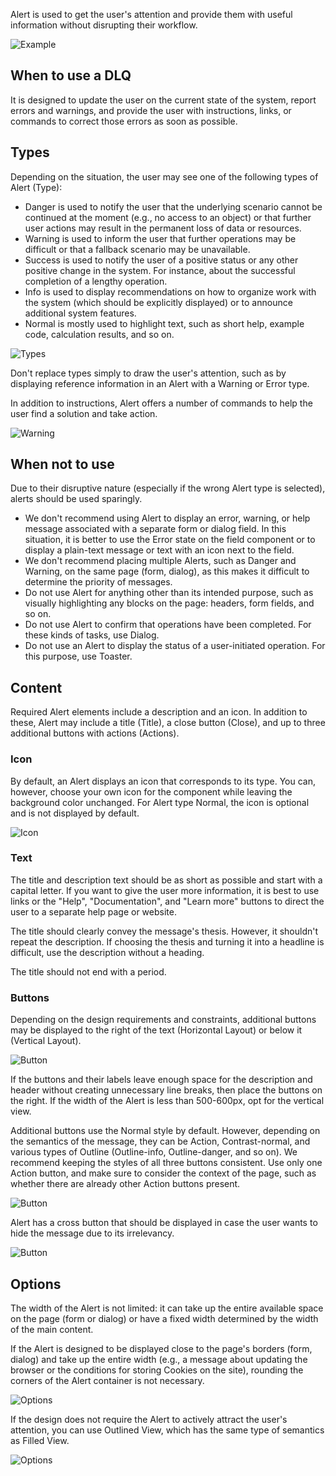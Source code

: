 Alert is used to get the user's attention and provide them with useful information without disrupting their workflow.

![Example](/static/images/design/Alert/Example.png)

## When to use a DLQ

It is designed to update the user on the current state of the system, report errors and warnings, and provide the user with instructions, links, or commands to correct those errors as soon as possible.

## Types

Depending on the situation, the user may see one of the following types of Alert (Type):

- Danger is used to notify the user that the underlying scenario cannot be continued at the moment (e.g., no access to an object) or that further user actions may result in the permanent loss of data or resources.
- Warning is used to inform the user that further operations may be difficult or that a fallback scenario may be unavailable.
- Success is used to notify the user of a positive status or any other positive change in the system. For instance, about the successful completion of a lengthy operation.
- Info is used to display recommendations on how to organize work with the system (which should be explicitly displayed) or to announce additional system features.
- Normal is mostly used to highlight text, such as short help, example code, calculation results, and so on.

![Types](/static/images/design/Alert/Types.png)

Don't replace types simply to draw the user's attention, such as by displaying reference information in an Alert with a Warning or Error type.

In addition to instructions, Alert offers a number of commands to help the user find a solution and take action.

![Warning](/static/images/design/Alert/Warning.png)

## When not to use

Due to their disruptive nature (especially if the wrong Alert type is selected), alerts should be used sparingly.

- We don't recommend using Alert to display an error, warning, or help message associated with a separate form or dialog field. In this situation, it is better to use the Error state on the field component or to display a plain-text message or text with an icon next to the field.
- We don't recommend placing multiple Alerts, such as Danger and Warning, on the same page (form, dialog), as this makes it difficult to determine the priority of messages.
- Do not use Alert for anything other than its intended purpose, such as visually highlighting any blocks on the page: headers, form fields, and so on.
- Do not use Alert to confirm that operations have been completed. For these kinds of tasks, use Dialog.
- Do not use an Alert to display the status of a user-initiated operation. For this purpose, use Toaster.

## Content

Required Alert elements include a description and an icon. In addition to these, Alert may include a title (Title), a close button (Close), and up to three additional buttons with actions (Actions).

### Icon

By default, an Alert displays an icon that corresponds to its type. You can, however, choose your own icon for the component while leaving the background color unchanged. For Alert type Normal, the icon is optional and is not displayed by default.

![Icon](/static/images/design/Alert/Icon.png)

### Text

The title and description text should be as short as possible and start with a capital letter. If you want to give the user more information, it is best to use links or the "Help", "Documentation", and "Learn more" buttons to direct the user to a separate help page or website.

The title should clearly convey the message's thesis. However, it shouldn't repeat the description. If choosing the thesis and turning it into a headline is difficult, use the description without a heading.

The title should not end with a period.

### Buttons

Depending on the design requirements and constraints, additional buttons may be displayed to the right of the text (Horizontal Layout) or below it (Vertical Layout).

![Button](/static/images/design/Alert/Button1.png)

If the buttons and their labels leave enough space for the description and header without creating unnecessary line breaks, then place the buttons on the right. If the width of the Alert is less than 500-600px, opt for the vertical view.

Additional buttons use the Normal style by default. However, depending on the semantics of the message, they can be Action, Contrast-normal, and various types of Outline (Outline-info, Outline-danger, and so on). We recommend keeping the styles of all three buttons consistent. Use only one Action button, and make sure to consider the context of the page, such as whether there are already other Action buttons present.

![Button](/static/images/design/Alert/Button2.png)

Alert has a cross button that should be displayed in case the user wants to hide the message due to its irrelevancy.

![Button](/static/images/design/Alert/Button3.png)

## Options

The width of the Alert is not limited: it can take up the entire available space on the page (form or dialog) or have a fixed width determined by the width of the main content.

If the Alert is designed to be displayed close to the page's borders (form, dialog) and take up the entire width (e.g., a message about updating the browser or the conditions for storing Cookies on the site), rounding the corners of the Alert container is not necessary.

![Options](/static/images/design/Alert/Options1.png)

If the design does not require the Alert to actively attract the user's attention, you can use Outlined View, which has the same type of semantics as Filled View.

![Options](/static/images/design/Alert/Options2.png)